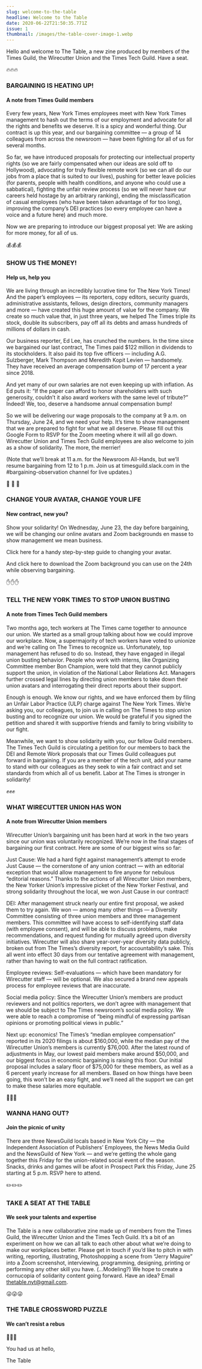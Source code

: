 ```yaml
---
slug: welcome-to-the-table
headline: Welcome to the Table
date: 2020-06-22T21:50:35.771Z
issue: 1
thumbnail: /images/the-table-cover-image-1.webp
---
```

<FullBleedImage alt="A screenshot of a zoom call with New York Times Guild Members and a couple of Jerry Maguire characters" src="/images/the-table-cover-image-1.webp" title="New York Times Guild members and reps hit the bargaining table with a little bit of help from characters from the Oscar-winning 1996 sport management romance “Jerry Maguire”" />

Hello and welcome to The Table, a new zine produced by members of the Times Guild, the Wirecutter Union and the Times Tech Guild. Have a seat.

<CenteredContent>🔥🔥🔥</CenteredContent>

### BARGAINING IS HEATING UP!

#### A note from Times Guild members

Every few years, New York Times employees meet with New York Times management to hash out the terms of our employment and advocate for all the rights and benefits we deserve. It is a spicy and wonderful thing. Our contract is up this year, and our bargaining committee — a group of 14 colleagues from across the newsroom — have been fighting for all of us for several months.

So far, we have introduced proposals for protecting our intellectual property rights (so we are fairly compensated when our ideas are sold off to Hollywood), advocating for truly flexible remote work (so we can all do our jobs from a place that is suited to our lives), pushing for better leave policies (for parents, people with health conditions, and anyone who could use a sabbatical), fighting the unfair review process (so we will never have our careers held hostage by an arbitrary ranking), ending the misclassification of casual employees (who have been taken advantage of for too long), improving the company’s DEI practices (so every employee can have a voice and a future here) and much more.

Now we are preparing to introduce our biggest proposal yet: We are asking for more money, for all of us.

<CenteredContent>💰💰💰</CenteredContent>

### SHOW US THE MONEY!

#### Help us, help you

We are living through an incredibly lucrative time for The New York Times! And the paper’s employees — its reporters, copy editors, security guards, administrative assistants, fellows, design directors, community managers and more — have created this huge amount of value for the company. We create so much value that, in just three years, we helped The Times triple its stock, double its subscribers, pay off all its debts and amass hundreds of millions of dollars in cash.

Our business reporter, Ed Lee, has crunched the numbers. In the time since we bargained our last contract, The Times paid $122 million in dividends to its stockholders. It also paid its top five officers — including A.G. Sulzberger, Mark Thompson and Meredith Kopit Levien — handsomely. They have received an average compensation bump of 17 percent a year since 2018.

And yet many of our own salaries are not even keeping up with inflation. As Ed puts it: “If the paper can afford to honor shareholders with such generosity, couldn’t it also award workers with the same level of tribute?” Indeed! We, too, deserve a handsome annual compensation bump!

So we will be delivering our wage proposals to the company at 9 a.m. on Thursday, June 24, and we need your help. It’s time to show management that we are prepared to fight for what we all deserve. Please fill out this Google Form to RSVP for the Zoom meeting where it will all go down. Wirecutter Union and Times Tech Guild employees are also welcome to join as a show of solidarity. The more, the merrier!

(Note that we’ll break at 11 a.m. for the Newsroom All-Hands, but we’ll resume bargaining from 12 to 1 p.m. Join us at timesguild.slack.com in the #bargaining-observation channel for live updates.)

<CenteredContent>👀 👀 👀</CenteredContent>

### CHANGE YOUR AVATAR, CHANGE YOUR LIFE

#### New contract, new you?

Show your solidarity! On Wednesday, June 23, the day before bargaining, we will be changing our online avatars and Zoom backgrounds en masse to show management we mean business.

Click here for a handy step-by-step guide to changing your avatar.

And click here to download the Zoom background you can use on the 24th while observing bargaining.

<CenteredContent>✋✋✋</CenteredContent>

### TELL THE NEW YORK TIMES TO STOP UNION BUSTING

#### A note from Times Tech Guild members

Two months ago, tech workers at The Times came together to announce our union. We started as a small group talking about how we could improve our workplace. Now, a supermajority of tech workers have voted to unionize and we’re calling on The Times to recognize us. Unfortunately, top management has refused to do so. Instead, they have engaged in illegal union busting behavior. People who work with interns, like Organizing Committee member Bon Champion, were told that they cannot publicly support the union, in violation of the National Labor Relations Act. Managers further crossed legal lines by directing union members to take down their union avatars and interrogating their direct reports about their support.

Enough is enough. We know our rights, and we have enforced them by filing an Unfair Labor Practice (ULP) charge against The New York Times. We’re asking you, our colleagues, to join us in calling on The Times to stop union busting and to recognize our union. We would be grateful if you signed the petition and shared it with supportive friends and family to bring visibility to our fight.

Meanwhile, we want to show solidarity with you, our fellow Guild members. The Times Tech Guild is circulating a petition for our members to back the DEI and Remote Work proposals that our Times Guild colleagues put forward in bargaining. If you are a member of the tech unit, add your name to stand with our colleagues as they seek to win a fair contract and set standards from which all of us benefit. Labor at The Times is stronger in solidarity!

<CenteredContent>✊✊✊</CenteredContent>

### WHAT WIRECUTTER UNION HAS WON

#### A note from Wirecutter Union members

Wirecutter Union’s bargaining unit has been hard at work in the two years since our union was voluntarily recognized. We’re now in the final stages of bargaining our first contract. Here are some of our biggest wins so far:

Just Cause: We had a hard fight against management’s attempt to erode Just Cause — the cornerstone of any union contract — with an editorial exception that would allow management to fire anyone for nebulous “editorial reasons.” Thanks to the actions of all Wirecutter Union members, the New Yorker Union’s impressive picket of the New Yorker Festival, and strong solidarity throughout the local, we won Just Cause in our contract!

DEI: After management struck nearly our entire first proposal, we asked them to try again. We won — among many other things — a Diversity Committee consisting of three union members and three management members. This committee will have access to self-identifying staff data (with employee consent), and will be able to discuss problems, make recommendations, and request funding for mutually agreed upon diversity initiatives. Wirecutter will also share year-over-year diversity data publicly, broken out from The Times’s diversity report, for accountability’s sake. This all went into effect 30 days from our tentative agreement with management, rather than having to wait on the full contract ratification.

Employee reviews: Self-evaluations — which have been mandatory for Wirecutter staff — will be optional. We also secured a brand new appeals process for employee reviews that are inaccurate.

Social media policy: Since the Wirecutter Union’s members are product reviewers and not politics reporters, we don’t agree with management that we should be subject to The Times newsroom’s social media policy. We were able to reach a compromise of “being mindful of expressing partisan opinions or promoting political views in public.”

Next up: economics! The Times’s “median employee compensation” reported in its 2020 filings is about $160,000, while the median pay of the Wirecutter Union’s members is currently $76,000. After the latest round of adjustments in May, our lowest paid members make around $50,000, and our biggest focus in economic bargaining is raising this floor. Our initial proposal includes a salary floor of $75,000 for these members, as well as a 6 percent yearly increase for all members. Based on how things have been going, this won’t be an easy fight, and we’ll need all the support we can get to make these salaries more equitable.

<CenteredContent>🐜🐜🐜</CenteredContent>

### WANNA HANG OUT?

#### Join the picnic of unity

There are three NewsGuild locals based in New York City — the Independent Association of Publishers’ Employees, the News Media Guild and the NewsGuild of New York — and we’re getting the whole gang together this Friday for the union-related social event of the season. Snacks, drinks and games will be afoot in Prospect Park this Friday, June 25 starting at 5 p.m.  RSVP here to attend.

<CenteredContent>✏️✏️✏️</CenteredContent>

### TAKE A SEAT AT THE TABLE

#### We seek your talents and expertise

The Table is a new collaborative zine made up of members from the Times Guild, the Wirecutter Union and the Times Tech Guild. It’s a bit of an experiment on how we can all talk to each other about what we’re doing to make our workplaces better. Please get in touch if you’d like to pitch in with writing, reporting, illustrating, Photoshopping a scene from “Jerry Maguire” into a Zoom screenshot, interviewing, programming, designing, printing or performing any other skill you have. (...Modeling?) We hope to create a cornucopia of solidarity content going forward. Have an idea? Email thetable.nyt@gmail.com.

<CenteredContent>😜😜😜</CenteredContent>

### THE TABLE CROSSWORD PUZZLE

#### We can’t resist a rebus

<FullBleedImage alt="A crossword puzzle calling on New York Times management to recognize the tech workers union" src="/images/the-table-crossword.webp" />

<CenteredContent>💚💙💜</CenteredContent>

You had us at hello,

The Table
